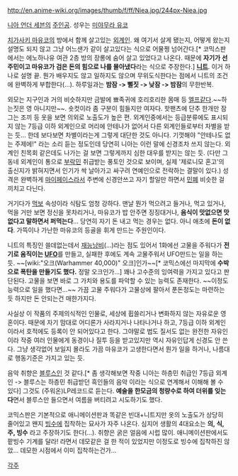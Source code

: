 http://en.anime-wiki.org/images/thumb/f/ff/Niea.jpg/244px-Niea.jpg

[[니아 언더 세븐]]의 [[주인공]].
성우는 [[미야무라 유코]]

[[치가사키 마유코]]의 방에서 함께 살고있는 [[외계인]]. 왜 여기서 살게 됐는지, 어떻게 왔는지 설명도 되지 않고 그냥 어느샌가 같이 살고있다는 식으로 어물쩡 넘어간다.[* 코믹스판에서는 에노하나유 여관 2층 방의 장롱에 숨어 살고 있었다고 나온다. 때문에 '''자기가 선주민이고 마유코가 검은 돈의 힘으로 나를 몰아냈다'''라는 식으로 주장한다.] '''[[니트]]'''. 이거 하나로 설명 끝. 뭔가 배우지도 않고 일하지도 않으며 무위도식한다는 점에서 니트의 조건에 완벽하게 부합한다(...). 하루일과는 '''밤잠 -> 뻘짓 -> 낮잠 -> 밤잠'''의 무한반복.

외모는 지구인과 거의 비슷하지만 금발에 뾰족귀에 호리호리한 몸매 등 [[엘프]]같다.~~하는짓은 영 아니지만~~. 숏컷이라 좀 구분이 힘들지만 여자다. 핫팬츠에 단추 한개만 잠그는 조끼 등 옷을 보면 의외로 노출도가 높은 편. 외계인중에서는 등급분류에도 표시되지 않는 7등급 이하 외계인으로 머리에 안테나가 없어서 다른 외계인들로부터 차별을 받는 듯... 한데 보다보면 차별이라는게 그렇게 대단한 것도 아니다. 기껏해야 "안테나도 없는 주제에!" 라는 소리 듣는 정도인데 당연히 니아는 이런 말에 신경조차 쓰지 않는다. 외계인 친목회 같은데도 나가는 걸 보면 그렇게까지 심한 대우를 받지는 않는 듯. (다만 그 동네 외계인이 통으로 [[부락민]] 취급받는 풍토인 것으로 보이며, 실제 '제로니모 혼고'의 출신지가 밝혀지면서 인기가 싹 날아가고 싸구려 연예인으로 전락하는 결말이 있다.) 성격은 완벽하게 [[마이페이스]]라서 주변에 신경안쓰고 자기 할일만 하면서 [[민폐]] 비슷한 걸 끼치고 다닌다.

거기다가 [[먹보]] 속성이라 식탐도 엄청 강하다. 맨날 뭔가 먹으려고 들거나, 먹고 있거나, 먹을 거만 보면 정신을 못차리거나, 마유코가 밥 안주면 징징대거나, '''음식이 맛없으면 맛없다고 말하면서 퍼먹는다'''... 당연히 자기 돈 내고 먹는 경우는 없다. 아니 애초에 '''돈이 없다'''. 가뜩이나 가난한 마유코의 등골을 휘게 만드는 주원인이다.

니트의 특징인 쓸데없는데서 [[재능낭비]](...)라는 점도 있어서 1화에선 고물을 주워다가 '''전기로 움직이는 [[UFO]]'''를 만들고, 실패한 후에도 계속 고물주워서 UFO만드는 일을 하는 듯. ~~[wiki:"오크(Warhammer 40,000)" 오크]인가~~[* 코믹스에선 마지막에 '''수박으로 폭탄을 만들기도 했다.''' 정말 오크인가...] 꽤나 고수준의 잉여력을 가지고 있다고 판단된다. 고물을 보면 바로 그 가치와 용도를 파악할 수 있는 능력도 존재한다. ~~이정도 능력으로 일을 했다면...~~ 가끔 고물 주워다가 고물상에 팔아서 푼돈정도는 마련하는 듯 하지만 돈 안되는건 매한가지다.

사실상 이 작품의 주제의식적인 인물로, 세상에 휩쓸리거나 변화하지 않는 자유로운 영혼이다. 때문에 자기 맘대로 어디론가 사라지거나 나타나거나 하고, 7등급 이하 외계인이라서 호적에도 등록이 안 되어있다고 한다. 그야말로 법도 질서도 없는 완전한 자유인이라 작중 여러 인물에게 동경이나 질투 등을 받고있지만 역시 자유인답게 신경도 안 쓴다. 그냥 생각없어 보일지 몰라도 가끔 마유코가 고생한다면서 뭔가 일을 하거나, 나름대로 행동기준은 가지고 있는 듯.

음악 취향은 [[블루스]]인 것 같다.[* 좀 생각해보면 작중 니아는 하층민 취급인 7등급 외계인 -> 블루스는 하층민 취급받던 흑인들의 음악 이라는 식으로 연계해서 이해해 볼 수 있다] 그것도 (주워온)LP레코드로 듣는다. '''예술을 한모금의 청량수로 하여 더위를 잊는다'''면서 블루스만 들으면서 여름을 버티려고 시도하기도 했다.


코믹스판은 기본적으로 애니메이션판과 똑같은 빈대+니트지만 옷의 노출도가 상당히 줄어있고 왠지 [[빙수]]에 집착하는 묘사가 자주 나온다. 심지어 생활의 4대요소는 '''의, 식, 주, 빙수''' 라고 주장하기도 한다(...). 취향은 굵은 얼음에 시럽 많이. 애니메이션판에서도 팥빙수 기계를 달라! 라면서 데모같은 걸 한 적이 있었지만 이정도로 빙수에 집착하진 않았... 데모한 시점에서 이미 집착하는건가...

[[각주]]
